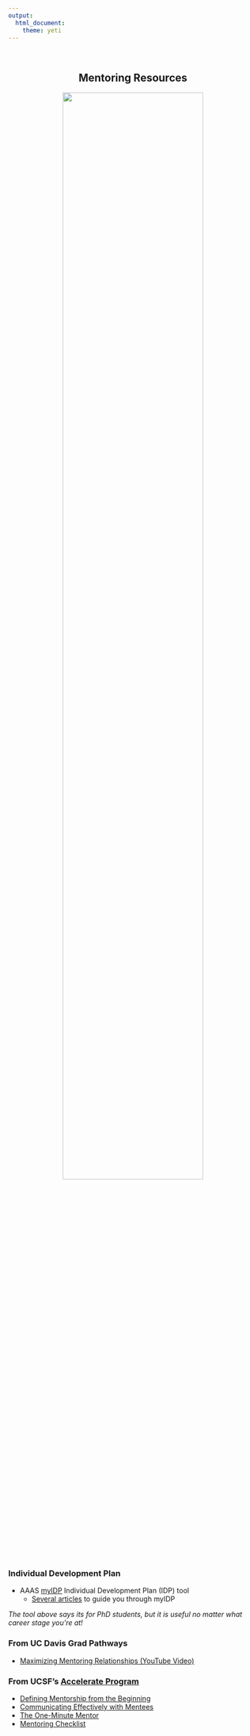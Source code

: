 ```yaml
---
output: 
  html_document:
    theme: yeti
---
```

<br>


<center> ## **Mentoring Resources**
<img src="photos/jay-ruzesky-h13Y8vyIXNU-unsplash.jpg" style="width:75%">

</center>
<br>

### Individual Development Plan

* AAAS [myIDP](http://myidp.sciencecareers.org/) Individual Development Plan (IDP) tool
  + [Several articles](https://www.sciencemag.org/careers/2013/05/myidp) to guide you through myIDP

*The tool above says its for PhD students, but it is useful no matter what career stage you're at!*

### From UC Davis Grad Pathways
* [Maximizing Mentoring Relationships (YouTube Video)](https://www.youtube.com/watch?v=PhjIrepywXc)

### From UCSF's [Accelerate Program](accelerate.ucsf.edu)
* [Defining Mentorship from the Beginning](https://accelerate.ucsf.edu/training/mdp-seminar1)
* [Communicating Effectively with Mentees](https://accelerate.ucsf.edu/training/mdp-seminar3)
* [The One-Minute Mentor](https://accelerate.ucsf.edu/training/mdp-seminar1-one-minute-mentor)
* [Mentoring Checklist](https://accelerate.ucsf.edu/training/mdp-seminar1-mentoring-checklist)